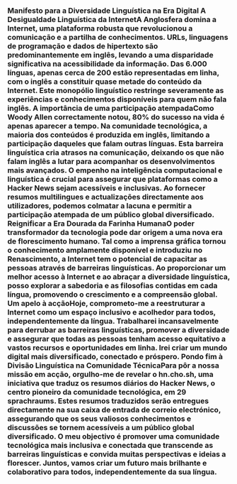 
<Steps>

### Manifesto para a Diversidade Linguística na Era Digital A Desigualdade Linguística da InternetA Anglosfera domina a Internet, uma plataforma robusta que revolucionou a comunicação e a partilha de conhecimentos. URLs, linguagens de programação e dados de hipertexto são predominantemente em inglês, levando a uma disparidade significativa na acessibilidade da informação. Das 6.000 línguas, apenas cerca de 200 estão representadas em linha, com o inglês a constituir quase metade do conteúdo da Internet. Este monopólio linguístico restringe severamente as experiências e conhecimentos disponíveis para quem não fala inglês. A importância de uma participação atempadaComo Woody Allen correctamente notou, 80% do sucesso na vida é apenas aparecer a tempo. Na comunidade tecnológica, a maioria dos conteúdos é produzida em inglês, limitando a participação daqueles que falam outras línguas. Esta barreira linguística cria atrasos na comunicação, deixando os que não falam inglês a lutar para acompanhar os desenvolvimentos mais avançados. O empenho na inteligência computacional e linguística é crucial para assegurar que plataformas como a Hacker News sejam acessíveis e inclusivas. Ao fornecer resumos multilingues e actualizações directamente aos utilizadores, podemos colmatar a lacuna e permitir a participação atempada de um público global diversificado. Reignificar a Era Dourada da Farinha HumanaO poder transformador da tecnologia pode dar origem a uma nova era de florescimento humano. Tal como a imprensa gráfica tornou o conhecimento amplamente disponível e introduziu no Renascimento, a Internet tem o potencial de capacitar as pessoas através de barreiras linguísticas. Ao proporcionar um melhor acesso à Internet e ao abraçar a diversidade linguística, posso explorar a sabedoria e as filosofias contidas em cada língua, promovendo o crescimento e a compreensão global. Um apelo à acçãoHoje, comprometo-me a reestruturar a Internet como um espaço inclusivo e acolhedor para todos, independentemente da língua. Trabalharei incansavelmente para derrubar as barreiras linguísticas, promover a diversidade e assegurar que todas as pessoas tenham acesso equitativo a vastos recursos e oportunidades em linha. Irei criar um mundo digital mais diversificado, conectado e próspero. Pondo fim à Divisão Linguística na Comunidade TécnicaPara pôr a nossa missão em acção, orgulho-me de revelar o hn.cho.sh, uma iniciativa que traduz os resumos diários do Hacker News, o centro pioneiro da comunidade tecnológica, em 29 sprachraums. Estes resumos traduzidos serão entregues directamente na sua caixa de entrada de correio electrónico, assegurando que os seus valiosos conhecimentos e discussões se tornem acessíveis a um público global diversificado. O meu objectivo é promover uma comunidade tecnológica mais inclusiva e conectada que transcende as barreiras linguísticas e convida muitas perspectivas e ideias a florescer. Juntos, vamos criar um futuro mais brilhante e colaborativo para todos, independentemente da sua língua.</Steps>
